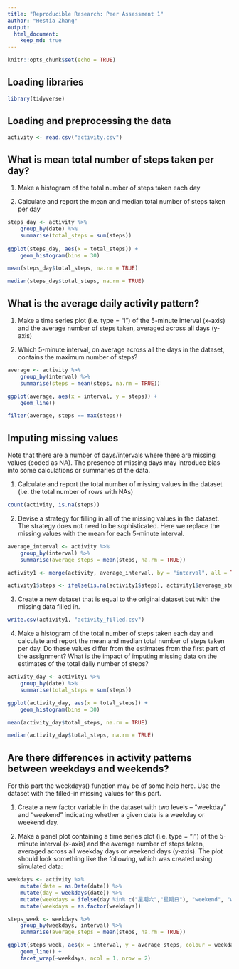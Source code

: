 ```yaml
---
title: "Reproducible Research: Peer Assessment 1"
author: "Hestia Zhang"
output: 
  html_document:
    keep_md: true
---
```


```r
knitr::opts_chunk$set(echo = TRUE)
```

## Loading libraries

```r
library(tidyverse)
```

## Loading and preprocessing the data

```r
activity <- read.csv("activity.csv")
```

## What is mean total number of steps taken per day?

1. Make a histogram of the total number of steps taken each day

2. Calculate and report the mean and median total number of steps taken per day

```r
steps_day <- activity %>%
    group_by(date) %>%
    summarise(total_steps = sum(steps))
    
ggplot(steps_day, aes(x = total_steps)) +
    geom_histogram(bins = 30)

mean(steps_day$total_steps, na.rm = TRUE)

median(steps_day$total_steps, na.rm = TRUE)
```


## What is the average daily activity pattern?

1. Make a time series plot (i.e. type = "l") of the 5-minute interval (x-axis) and the average number of steps taken, averaged across all days (y-axis)

2. Which 5-minute interval, on average across all the days in the dataset, contains the maximum number of steps?

```r
average <- activity %>%
    group_by(interval) %>%
    summarise(steps = mean(steps, na.rm = TRUE))

ggplot(average, aes(x = interval, y = steps)) +
    geom_line()

filter(average, steps == max(steps))
```


## Imputing missing values

Note that there are a number of days/intervals where there are missing values (coded as NA). The presence of missing days may introduce bias into some calculations or summaries of the data.

1. Calculate and report the total number of missing values in the dataset (i.e. the total number of rows with NAs)

```r
count(activity, is.na(steps))
```

2. Devise a strategy for filling in all of the missing values in the dataset. The strategy does not need to be sophisticated. Here we replace the missing values with the mean for each 5-minute interval.

```r
average_interval <- activity %>%
    group_by(interval) %>%
    summarise(average_steps = mean(steps, na.rm = TRUE))

activity1 <- merge(activity, average_interval, by = "interval", all = TRUE)

activity1$steps <- ifelse(is.na(activity1$steps), activity1$average_steps, activity1$steps)
```

3. Create a new dataset that is equal to the original dataset but with the missing data filled in.

```r
write.csv(activity1, "activity_filled.csv")
```

4. Make a histogram of the total number of steps taken each day and calculate and report the mean and median total number of steps taken per day. Do these values differ from the estimates from the first part of the assignment? What is the impact of imputing missing data on the estimates of the total daily number of steps?

```r
activity_day <- activity1 %>%
    group_by(date) %>%
    summarise(total_steps = sum(steps))

ggplot(activity_day, aes(x = total_steps)) +
    geom_histogram(bins = 30)

mean(activity_day$total_steps, na.rm = TRUE)

median(activity_day$total_steps, na.rm = TRUE)
```


## Are there differences in activity patterns between weekdays and weekends?

For this part the weekdays() function may be of some help here. Use the dataset with the filled-in missing values for this part.

1. Create a new factor variable in the dataset with two levels -- "weekday" and "weekend" indicating whether a given date is a weekday or weekend day.

2. Make a panel plot containing a time series plot (i.e. type = "l") of the 5-minute interval (x-axis) and the average number of steps taken, averaged across all weekday days or weekend days (y-axis). The plot should look something like the following, which was created using simulated data:

```r
weekdays <- activity %>%
    mutate(date = as.Date(date)) %>%
    mutate(day = weekdays(date)) %>%
    mutate(weekdays = ifelse(day %in% c("星期六","星期日"), "weekend", "weekday")) %>%
    mutate(weekdays = as.factor(weekdays))

steps_week <- weekdays %>%
    group_by(weekdays, interval) %>%
    summarise(average_steps = mean(steps, na.rm = TRUE))

ggplot(steps_week, aes(x = interval, y = average_steps, colour = weekdays)) + 
    geom_line() +
    facet_wrap(~weekdays, ncol = 1, nrow = 2)
```



